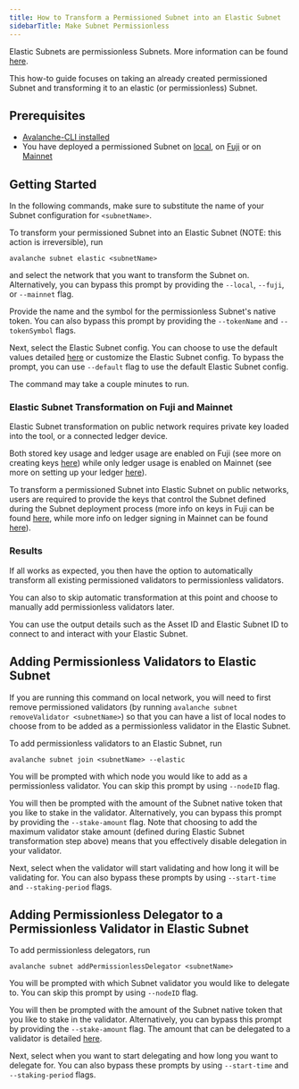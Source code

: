 ```yaml
---
title: How to Transform a Permissioned Subnet into an Elastic Subnet
sidebarTitle: Make Subnet Permissionless
---
```

Elastic Subnets are permissionless Subnets. More information can be found [here](/build/subnets/elastic-subnets/parameters).

This how-to guide focuses on taking an already created permissioned Subnet and transforming it to an elastic (or permissionless) Subnet.

Prerequisites[​](#prerequisites "Direct link to heading")
---------------------------------------------------------

*   [Avalanche-CLI installed](/tooling/guides/install-avalanche-cli)
*   You have deployed a permissioned Subnet on [local](/build/subnets/deploy-a-subnet/local-network), on [Fuji](/build/subnets/deploy-a-subnet/fuji-testnet) or on [Mainnet](/build/subnets/deploy-a-subnet/avalanche-mainnet)

Getting Started[​](#getting-started "Direct link to heading")
-------------------------------------------------------------

In the following commands, make sure to substitute the name of your Subnet configuration for `<subnetName>`.

To transform your permissioned Subnet into an Elastic Subnet (NOTE: this action is irreversible), run

`avalanche subnet elastic <subnetName>`

and select the network that you want to transform the Subnet on. Alternatively, you can bypass this prompt by providing the `--local`, `--fuji`, or `--mainnet` flag.

Provide the name and the symbol for the permissionless Subnet's native token. You can also bypass this prompt by providing the `--tokenName` and `--tokenSymbol` flags.

Next, select the Elastic Subnet config. You can choose to use the default values detailed [here](/build/subnets/elastic-subnets/parameters#primary-network-parameters-on-mainnet) or customize the Elastic Subnet config. To bypass the prompt, you can use `--default` flag to use the default Elastic Subnet config.

The command may take a couple minutes to run.

### Elastic Subnet Transformation on Fuji and Mainnet[​](#elastic-subnet-transformation-on-fuji-and-mainnet "Direct link to heading")

Elastic Subnet transformation on public network requires private key loaded into the tool, or a connected ledger device.

Both stored key usage and ledger usage are enabled on Fuji (see more on creating keys [here](/build/subnets/deploy-a-subnet/fuji-testnet#private-key)) while only ledger usage is enabled on Mainnet (see more on setting up your ledger [here](/build/subnets/deploy-a-subnet/avalanche-mainnet#setting-up-your-ledger)).

To transform a permissioned Subnet into Elastic Subnet on public networks, users are required to provide the keys that control the Subnet defined during the Subnet deployment process (more info on keys in Fuji can be found [here](/build/subnets/deploy-a-subnet/fuji-testnet#deploy-the-subnet), while more info on ledger signing in Mainnet can be found [here](/build/subnets/deploy-a-subnet/avalanche-mainnet#deploy-the-subnet)).

### Results[​](#results "Direct link to heading")

If all works as expected, you then have the option to automatically transform all existing permissioned validators to permissionless validators.

You can also to skip automatic transformation at this point and choose to manually add permissionless validators later.

You can use the output details such as the Asset ID and Elastic Subnet ID to connect to and interact with your Elastic Subnet.

Adding Permissionless Validators to Elastic Subnet[​](#adding-permissionless-validators-to-elastic-subnet "Direct link to heading")
-----------------------------------------------------------------------------------------------------------------------------------

If you are running this command on local network, you will need to first remove permissioned validators (by running `avalanche subnet removeValidator <subnetName>`) so that you can have a list of local nodes to choose from to be added as a permissionless validator in the Elastic Subnet.

To add permissionless validators to an Elastic Subnet, run

`avalanche subnet join <subnetName> --elastic`

You will be prompted with which node you would like to add as a permissionless validator. You can skip this prompt by using `--nodeID` flag.

You will then be prompted with the amount of the Subnet native token that you like to stake in the validator. Alternatively, you can bypass this prompt by providing the `--stake-amount` flag. Note that choosing to add the maximum validator stake amount (defined during Elastic Subnet transformation step above) means that you effectively disable delegation in your validator.

Next, select when the validator will start validating and how long it will be validating for. You can also bypass these prompts by using `--start-time` and `--staking-period` flags.

Adding Permissionless Delegator to a Permissionless Validator in Elastic Subnet[​](#adding-permissionless-delegator-to-a-permissionless-validator-in-elastic-subnet "Direct link to heading")
---------------------------------------------------------------------------------------------------------------------------------------------------------------------------------------------

To add permissionless delegators, run

`avalanche subnet addPermissionlessDelegator <subnetName>`

You will be prompted with which Subnet validator you would like to delegate to. You can skip this prompt by using `--nodeID` flag.

You will then be prompted with the amount of the Subnet native token that you like to stake in the validator. Alternatively, you can bypass this prompt by providing the `--stake-amount` flag. The amount that can be delegated to a validator is detailed [here](/build/subnets/elastic-subnets/parameters#delegators-weight-checks).

Next, select when you want to start delegating and how long you want to delegate for. You can also bypass these prompts by using `--start-time` and `--staking-period` flags.